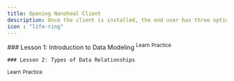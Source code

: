 ---
title: Opening Nanoheal Client
description: Once the client is installed, the end user has three options to open the client:
icon : "life-ring" 
---

<Tabs>
  <Tab title="options">
    ### Lesson 1: Introduction to Data Modeling
   <sup>Learn</sup> 
    <sup>Practice</sup> 
    
    ### Lesson 2: Types of Data Relationships
   <sup>Learn</sup> 
    <sup>Practice</sup> 

  </Tab>
</Tabs>